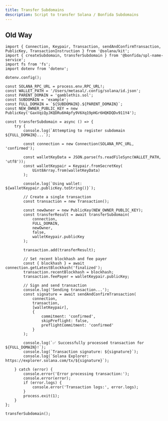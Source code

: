 ```yaml
---
title: Transfer Subdomains
description: Script to transfer Solana / Bonfida Subdomains
---
```


## Old Way

```tsx
import { Connection, Keypair, Transaction, sendAndConfirmTransaction, PublicKey, TransactionInstruction } from '@solana/kit';
import { createSubdomain, transferSubdomain } from '@bonfida/spl-name-service';
import fs from 'fs';
import dotenv from 'dotenv';

dotenv.config();

const SOLANA_RPC_URL = process.env.RPC_URL!;
const WALLET_PATH = '/Users/metasal/.config/solana/id.json';
const PARENT_DOMAIN = 'gamblethis.sol';
const SUBDOMAIN = 'example';
const FULL_DOMAIN = `${SUBDOMAIN}.${PARENT_DOMAIN}`;
const NEW_OWNER_PUBLIC_KEY = new PublicKey('GaxVqiQyJKQDRu6H4pfy9V6Xq19pHGr6HQKDQDv911Y4');

const transferSubdomain = async () => {
    try {
        console.log(`Attempting to register subdomain ${FULL_DOMAIN}...`);

        const connection = new Connection(SOLANA_RPC_URL, 'confirmed');

        const walletKeyData = JSON.parse(fs.readFileSync(WALLET_PATH, 'utf8'));
        const walletKeypair = Keypair.fromSecretKey(
            Uint8Array.from(walletKeyData)
        );

        console.log(`Using wallet: ${walletKeypair.publicKey.toString()}`);

        // Create a single transaction
        const transaction = new Transaction();

        const newOwner = new PublicKey(NEW_OWNER_PUBLIC_KEY);
        const transferResult = await transferSubdomain(
            connection,
            FULL_DOMAIN,
            newOwner,
            false,
            walletKeypair.publicKey
        );

        transaction.add(transferResult);

        // Set recent blockhash and fee payer
        const { blockhash } = await connection.getLatestBlockhash('finalized');
        transaction.recentBlockhash = blockhash;
        transaction.feePayer = walletKeypair.publicKey;

        // Sign and send transaction
        console.log('Sending transaction...');
        const signature = await sendAndConfirmTransaction(
            connection,
            transaction,
            [walletKeypair],
            {
                commitment: 'confirmed',
                skipPreflight: false,
                preflightCommitment: 'confirmed'
            }
        );

        console.log(`✅ Successfully processed transaction for ${FULL_DOMAIN}!`);
        console.log(`Transaction signature: ${signature}`);
        console.log(`Solana Explorer: https://explorer.solana.com/tx/${signature}`);

    } catch (error) {
        console.error('Error processing transaction:');
        console.error(error);
        if (error.logs) {
            console.error('Transaction logs:', error.logs);
        }
        process.exit(1);
    }
};

transferSubdomain();
```
